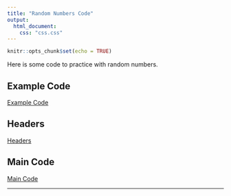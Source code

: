 ```yaml
---
title: "Random Numbers Code"
output: 
  html_document:
    css: "css.css"
---
```


```r
knitr::opts_chunk$set(echo = TRUE)
```
Here is some code to practice with random numbers.

## Example Code

[Example Code](example_random.py)

## Headers

[Headers](headers_random.txt)

## Main Code

[Main Code](main_random.py)

__________